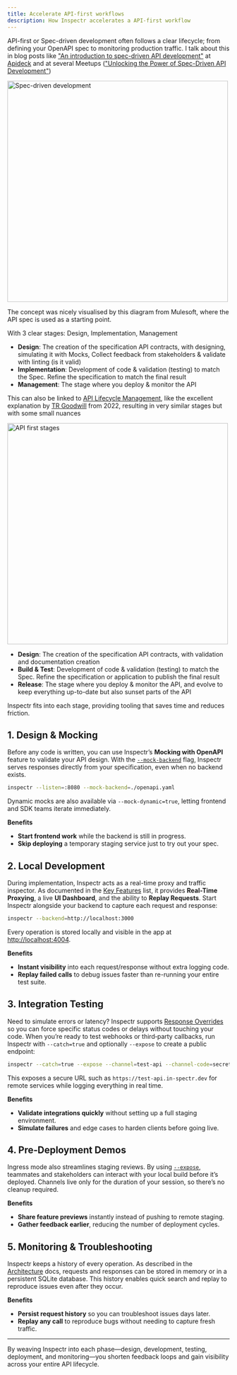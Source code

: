 ```yaml
---
title: Accelerate API-first workflows
description: How Inspectr accelerates a API-first workflow
---
```



API-first or Spec-driven development often follows a clear lifecycle; from defining your OpenAPI spec to monitoring production traffic.
I talk about this in blog posts like ["An introduction to spec-driven API development"](https://www.apideck.com/blog/spec-driven-development-part-1) at [Apideck](https://www.apideck.com/) and at several Meetups (["Unlocking the Power of Spec-Driven API Development"](https://www.youtube.com/watch?v=YXRstde1SeA&t=198s))

<Image src={specDriven} alt="Spec-driven development" height="500" />

The concept was nicely visualised by this diagram from Mulesoft, where the API spec is used as a starting point.

With 3 clear stages: Design, Implementation, Management

- **Design**: The creation of the specification API contracts, with designing, simulating it with Mocks, Collect feedback from stakeholders & validate with linting (is it valid)
- **Implementation**: Development of code & validation (testing) to match the Spec. Refine the specification to match the final result
- **Management**: The stage where you deploy & monitor the API

This can also be linked to [API Lifecycle Management](https://medium.com/api-center/api-lifecycle-management-9fb0caaa41de), like the excellent explanation by [TR Goodwill](https://medium.com/@trgoodwill) from 2022, resulting in very similar stages but with some small nuances

<Image src={specDrivenStages} alt="API first stages" height="500" />

- **Design**: The creation of the specification API contracts, with validation and documentation creation
- **Build & Test**: Development of code & validation (testing) to match the Spec. Refine the specification or application to publish the final result
- **Release**: The stage where you deploy & monitor the API, and evolve to keep everything up-to-date but also sunset parts of the API

Inspectr fits into each stage, providing tooling that saves time and reduces friction.

## 1. Design & Mocking

Before any code is written, you can use Inspectr’s **Mocking with OpenAPI** feature to validate your API design. With the [`--mock-backend`](../../configuration/cli-options/#mocking-with-openapi) flag, Inspectr serves responses directly from your specification, even when no backend exists.

```bash
inspectr --listen=:8080 --mock-backend=./openapi.yaml
```

Dynamic mocks are also available via `--mock-dynamic=true`, letting frontend and SDK teams iterate immediately.

**Benefits**

- **Start frontend work** while the backend is still in progress.
- **Skip deploying** a temporary staging service just to try out your spec.

## 2. Local Development

During implementation, Inspectr acts as a real-time proxy and traffic inspector. As documented in the [Key Features](../../index/#key-features) list, it provides **Real-Time Proxying**, a live **UI Dashboard**, and the ability to **Replay Requests**. Start Inspectr alongside your backend to capture each request and response:

```bash
inspectr --backend=http://localhost:3000
```

Every operation is stored locally and visible in the app at [http://localhost:4004](http://localhost:4004).

**Benefits**

- **Instant visibility** into each request/response without extra logging code.
- **Replay failed calls** to debug issues faster than re-running your entire test suite.

## 3. Integration Testing

Need to simulate errors or latency? Inspectr supports [Response Overrides](./response-override/) so you can force specific status codes or delays without touching your code. When you’re ready to test webhooks or third‑party callbacks, run Inspectr with `--catch=true` and optionally `--expose` to create a public endpoint:

```bash
inspectr --catch=true --expose --channel=test-api --channel-code=secret123
```

This exposes a secure URL such as `https://test-api.in-spectr.dev` for remote services while logging everything in real time.

**Benefits**

- **Validate integrations quickly** without setting up a full staging environment.
- **Simulate failures** and edge cases to harden clients before going live.

## 4. Pre‑Deployment Demos

Ingress mode also streamlines staging reviews. By using [`--expose`](../../configuration/cli-options/#public-exposure), teammates and stakeholders can interact with your local build before it’s deployed. Channels live only for the duration of your session, so there’s no cleanup required.

**Benefits**

- **Share feature previews** instantly instead of pushing to remote staging.
- **Gather feedback earlier**, reducing the number of deployment cycles.

## 5. Monitoring & Troubleshooting

Inspectr keeps a history of every operation. As described in the [Architecture](../../concepts/architecture/#inspectr-proxy) docs, requests and responses can be stored in memory or in a persistent SQLite database. This history enables quick search and replay to reproduce issues even after they occur.

**Benefits**

- **Persist request history** so you can troubleshoot issues days later.
- **Replay any call** to reproduce bugs without needing to capture fresh traffic.

---

By weaving Inspectr into each phase—design, development, testing, deployment, and monitoring—you shorten feedback loops and gain visibility across your entire API lifecycle.
